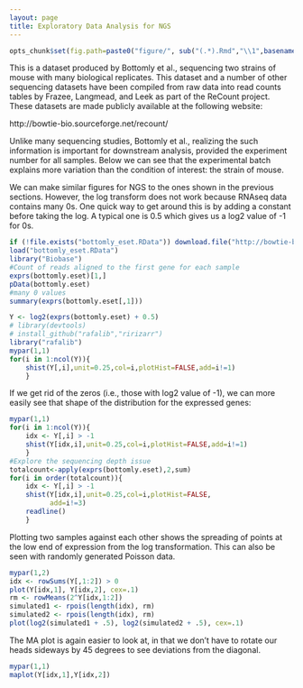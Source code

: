 ```yaml
---
layout: page
title: Exploratory Data Analysis for NGS
---
```


```r
opts_chunk$set(fig.path=paste0("figure/", sub("(.*).Rmd","\\1",basename(knitr:::knit_concord$get('infile'))), "-"))
```

This is a dataset produced by Bottomly et al., sequencing two strains of mouse with many biological replicates. This dataset and a number of other sequencing datasets have been compiled from raw data into read counts tables by Frazee, Langmead, and Leek as part of the ReCount project. These datasets are made publicly available at the following website:

http://bowtie-bio.sourceforge.net/recount/

Unlike many sequencing studies, Bottomly et al., realizing the such information is important for downstream analysis, provided the experiment number for all samples. Below we can see that the experimental batch explains more variation than the condition of interest: the strain of mouse. 

We can make similar figures for NGS to the ones shown in the previous sections. However, the log transform does not work because RNAseq data contains many 0s. One quick way to get around this is by adding a constant before taking the log. A typical one is 0.5 which gives us a log2 value of -1 for 0s.

```r
if (!file.exists("bottomly_eset.RData")) download.file("http://bowtie-bio.sourceforge.net/recount/ExpressionSets/bottomly_eset.RData","bottomly_eset.RData")
load("bottomly_eset.RData")
library("Biobase")
#Count of reads aligned to the first gene for each sample
exprs(bottomly.eset)[1,]
pData(bottomly.eset)
#many 0 values 
summary(exprs(bottomly.eset[,1]))

```

```r
Y <- log2(exprs(bottomly.eset) + 0.5)
# library(devtools)
# install_github("rafalib","ririzarr")
library("rafalib")
mypar(1,1)
for(i in 1:ncol(Y)){
    shist(Y[,i],unit=0.25,col=i,plotHist=FALSE,add=i!=1)
    }
```

If we get rid of the zeros (i.e., those with log2 value of -1), we can more easily see that shape of the distribution for the expressed genes:

```r
mypar(1,1)
for(i in 1:ncol(Y)){
    idx <- Y[,i] > -1
    shist(Y[idx,i],unit=0.25,col=i,plotHist=FALSE,add=i!=1)
    }
#Explore the sequencing depth issue
totalcount<-apply(exprs(bottomly.eset),2,sum)
for(i in order(totalcount)){
    idx <- Y[,i] > -1
    shist(Y[idx,i],unit=0.25,col=i,plotHist=FALSE,
          add=i!=3)
    readline()
    }

```

Plotting two samples against each other shows the spreading of points at the low end of expression from the log transformation. This can also be seen with randomly generated Poisson data.

```r
mypar(1,2)
idx <- rowSums(Y[,1:2]) > 0
plot(Y[idx,1], Y[idx,2], cex=.1)
rm <- rowMeans(2^Y[idx,1:2])
simulated1 <- rpois(length(idx), rm)
simulated2 <- rpois(length(idx), rm)
plot(log2(simulated1 + .5), log2(simulated2 + .5), cex=.1)
```

The MA plot is again easier to look at, in that we don't have to rotate our heads sideways by 45 degrees to see deviations from the diagonal.

```r
mypar(1,1)
maplot(Y[idx,1],Y[idx,2])
```


